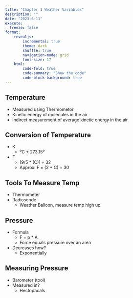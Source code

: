 ```yaml
---
title: "Chapter 1 Weather Variables"
description: ""
date: "2023-6-11"
execute:
  freeze: false
format:
    revealjs:
        incremental: true
        theme: dark
        shuffle: true
        navigation-mode: grid
        font-size: 17
    html:
        code-fold: true
        code-summary: "Show the code"
        code-block-background: true
---
```



## Temperature

* Measured using Thermometor
* Kinetic energy of molecules in the air
* indirect measurement of average kinetic energy in the air

## Conversion of Temperature

* K 
  - ⁰C + 273.15⁰
* F 
  - [9/5 * (C)] + 32 
  - Approx: F = (2 * C) + 30


## Tools To Measure Temp

* Thermometer
* Radiosonde
  - Weather Balloon, measure temp high up

## Pressure
* Formula
  - F = p * A
  - Force equals pressure over an area
* Decreases how?
  - Exponentially

## Measuring Pressure
* Barometer (tool)
* Measured in?
  - Hectopacals

